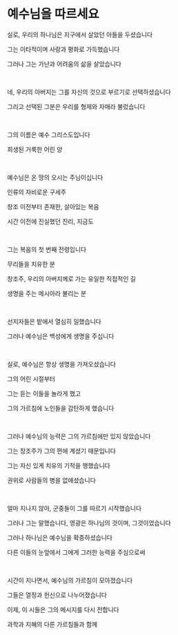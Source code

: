 # 예수님을 따르세요

실로, 우리의 하나님은 지구에서 살았던 아들을 두셨습니다

그는 이타적이며 사랑과 평화로 가득했습니다

그러나 그는 가난과 어려움의 삶을 살았습니다

<p></p>

<br />

네, 우리의 아버지는 그를 자신의 것으로 부르기로 선택하셨습니다

그리고 선택된 그분은 우리를 형제와 자매라 불렀습니다

<br />

그의 이름은 예수 그리스도입니다

희생된 거룩한 어린 양

<br />

예수님은 온 땅의 오시는 주님이십니다

인류의 자비로운 구세주

창조 이전부터 존재한, 살아있는 복음

시간 이전에 진실했던 진리, 지금도

<br />

그는 복음의 첫 번째 전령입니다

무리들을 치유한 분

창조주, 우리의 아버지께로 가는 유일한 직접적인 길

생명을 주는 메시아라 불리는 분

<br />

선지자들은 밭에서 열심히 일했습니다

그러나 예수님은 백성에게 생명을 주십니다

<br />

실로, 예수님은 항상 생명을 가져오셨습니다

그의 어린 시절부터

그는 듣는 이들을 놀라게 했고

그의 가르침에 노인들을 감탄하게 했습니다

<br />

그러나 예수님의 능력은 그의 가르침에만 있지 않았습니다

그는 창조주가 그의 편에 계셨기 때문입니다

그는 자신 있게 치유의 기적을 행했습니다

권위로 사람들의 병을 없애셨습니다

<br />

얼마 지나지 않아, 군중들이 그를 따르기 시작했습니다

그러나 그는 말했습니다, 영광은 하나님의 것이며, 그것이었습니다

그러나 하나님은 예수님을 확증하셨습니다

다른 이들의 눈앞에서 그에게 그러한 능력을 주심으로써

<br />

시간이 지나면서, 예수님의 가르침이 모아졌습니다

그들은 열정과 헌신으로 나누어졌습니다

이제, 이 시들은 그의 메시지를 다시 전합니다

과학과 지혜의 다른 가르침들과 함께